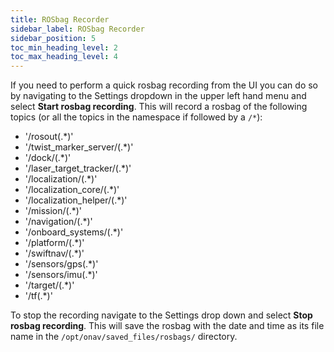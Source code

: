 ---
title: ROSbag Recorder
sidebar_label: ROSbag Recorder
sidebar_position: 5
toc_min_heading_level: 2
toc_max_heading_level: 4
---

If you need to perform a quick rosbag recording from the UI you can do
so by navigating to the Settings dropdown in the upper left hand menu and
select **Start rosbag recording**. This will record a rosbag of the
following topics (or all the topics in the namespace if followed by a
`/*`):

-   '/rosout(.*)'
-   '/twist_marker_server/(.*)'
-   '/dock/(.*)'
-   '/laser_target_tracker/(.*)'
-   '/localization/(.*)'
-   '/localization_core/(.*)'
-   '/localization_helper/(.*)'
-   '/mission/(.*)'
-   '/navigation/(.*)'
-   '/onboard_systems/(.*)'
-   '/platform/(.*)'
-   '/swiftnav/(.*)'
-   '/sensors/gps(.*)'
-   '/sensors/imu(.*)'
-   '/target/(.*)'
-   '/tf(.*)'

To stop the recording navigate to the Settings drop down and select
**Stop rosbag recording**. This will save the rosbag with the date and
time as its file name in the `/opt/onav/saved_files/rosbags/` directory.
